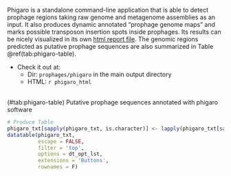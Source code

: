 Phigaro is a standalone command-line application that is able to detect prophage regions taking raw genome and metagenome assemblies as an input. It also produces dynamic annotated “prophage genome maps” and marks possible transposon insertion spots inside prophages. Its results can be nicely visualized in its own [html report file](`r phigaro_html`). The genomic regions predicted as putative prophage sequences are also summarized in Table \@ref(tab:phigaro-table).

* Check it out at:
    + Dir: `prophages/phigaro` in the main output directory
    + HTML: ``r phigaro_html``

<br>
<caption>(#tab:phigaro-table) Putative prophage sequences annotated with phigaro software</caption>
```r
# Produce Table
phigaro_txt[sapply(phigaro_txt, is.character)] <- lapply(phigaro_txt[sapply(phigaro_txt, is.character)], as.factor)
datatable(phigaro_txt,
          escape = FALSE,
          filter = 'top',
          options = dt_opt_lst,
          extensions = 'Buttons',
          rownames = F)
```